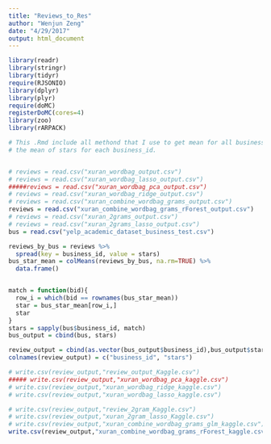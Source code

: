 ```yaml
---
title: "Reviews_to_Res"
author: "Wenjun Zeng"
date: "4/29/2017"
output: html_document
---
```


```r
library(readr)
library(stringr)
library(tidyr)
require(RJSONIO)
library(dplyr)
library(plyr)
require(doMC)
registerDoMC(cores=4)
library(zoo)
library(rARPACK)
```



```r
# This .Rmd include all methond that I use to get mean for all business_id to get 
# the mean of stars for each business_id.


# reviews = read.csv("xuran_wordbag_output.csv")
# reviews = read.csv("xuran_wordbag_lasso_output.csv")
#####reviews = read.csv("xuran_wordbag_pca_output.csv")
# reviews = read.csv("xuran_wordbag_ridge_output.csv")
# reviews = read.csv("xuran_combine_wordbag_grams_output.csv")
reviews = read.csv("xuran_combine_wordbag_grams_rForest_output.csv")
# reviews = read.csv("xuran_2grams_output.csv")
# reviews = read.csv("xuran_2grams_lasso_output.csv")
bus = read.csv("yelp_academic_dataset_business_test.csv")
```


```r
reviews_by_bus = reviews %>% 
  spread(key = business_id, value = stars)
bus_star_mean = colMeans(reviews_by_bus, na.rm=TRUE) %>% 
  data.frame()


match = function(bid){
  row_i = which(bid == rownames(bus_star_mean))
  star = bus_star_mean[row_i,]
  star
}
stars = sapply(bus$business_id, match)
bus_output = cbind(bus, stars)

review_output = cbind(as.vector(bus_output$business_id),bus_output$stars)
colnames(review_output) = c("business_id", "stars")

# write.csv(review_output,"review_output_Kaggle.csv")
##### write.csv(review_output,"xuran_wordbag_pca_kaggle.csv")
# write.csv(review_output,"xuran_wordbag_ridge_kaggle.csv")
# write.csv(review_output,"xuran_wordbag_lasso_kaggle.csv")

# write.csv(review_output,"review_2gram_Kaggle.csv")
# write.csv(review_output,"xuran_2gram_lasso_Kaggle.csv")
# write.csv(review_output,"xuran_combine_wordbag_grams_glm_kaggle.csv")
write.csv(review_output,"xuran_combine_wordbag_grams_rForest_kaggle.csv")
```